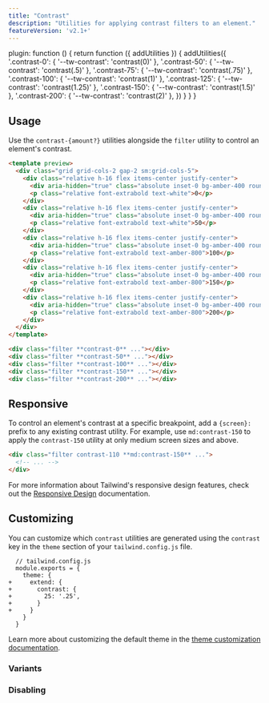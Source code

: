 ```yaml
---
title: "Contrast"
description: "Utilities for applying contrast filters to an element."
featureVersion: 'v2.1+'
---
```



  plugin: function () {
    return function ({ addUtilities }) {
      addUtilities({
        '.contrast-0': { '--tw-contrast': 'contrast(0)' },
        '.contrast-50': { '--tw-contrast': 'contrast(.5)' },
        '.contrast-75': { '--tw-contrast': 'contrast(.75)' },
        '.contrast-100': { '--tw-contrast': 'contrast(1)' },
        '.contrast-125': { '--tw-contrast': 'contrast(1.25)' },
        '.contrast-150': { '--tw-contrast': 'contrast(1.5)' },
        '.contrast-200': { '--tw-contrast': 'contrast(2)' },
      })
    }
  }
}

## Usage

Use the `contrast-{amount?}` utilities alongside the `filter` utility to control an element's contrast.

```html amber
<template preview>
  <div class="grid grid-cols-2 gap-2 sm:grid-cols-5">
    <div class="relative h-16 flex items-center justify-center">
      <div aria-hidden="true" class="absolute inset-0 bg-amber-400 rounded-md filter contrast-0"></div>
      <p class="relative font-extrabold text-white">0</p>
    </div>
    <div class="relative h-16 flex items-center justify-center">
      <div aria-hidden="true" class="absolute inset-0 bg-amber-400 rounded-md filter contrast-50"></div>
      <p class="relative font-extrabold text-white">50</p>
    </div>
    <div class="relative h-16 flex items-center justify-center">
      <div aria-hidden="true" class="absolute inset-0 bg-amber-400 rounded-md filter contrast-100"></div>
      <p class="relative font-extrabold text-amber-800">100</p>
    </div>
    <div class="relative h-16 flex items-center justify-center">
      <div aria-hidden="true" class="absolute inset-0 bg-amber-400 rounded-md filter contrast-150"></div>
      <p class="relative font-extrabold text-amber-800">150</p>
    </div>
    <div class="relative h-16 flex items-center justify-center">
      <div aria-hidden="true" class="absolute inset-0 bg-amber-400 rounded-md filter contrast-200"></div>
      <p class="relative font-extrabold text-amber-800">200</p>
    </div>
  </div>
</template>

<div class="filter **contrast-0** ..."></div>
<div class="filter **contrast-50** ..."></div>
<div class="filter **contrast-100** ..."></div>
<div class="filter **contrast-150** ..."></div>
<div class="filter **contrast-200** ..."></div>
```

## Responsive

To control an element's contrast at a specific breakpoint, add a `{screen}:` prefix to any existing contrast utility. For example, use `md:contrast-150` to apply the `contrast-150` utility at only medium screen sizes and above.

```html
<div class="filter contrast-110 **md:contrast-150** ...">
  <!-- ... -->
</div>
```

For more information about Tailwind's responsive design features, check out the [Responsive Design](/docs/responsive-design) documentation.

## Customizing

You can customize which `contrast` utilities are generated using the `contrast` key in the `theme` section of your `tailwind.config.js` file.

```diff-js
  // tailwind.config.js
  module.exports = {
    theme: {
+     extend: {
+       contrast: {
+         25: '.25',
+       }
+     }
    }
  }
```

Learn more about customizing the default theme in the [theme customization documentation](/docs/theme#customizing-the-default-theme).

### Variants

<Variants plugin="contrast" name="contrast" />

### Disabling

<Disabling plugin="contrast" name="contrast" />
